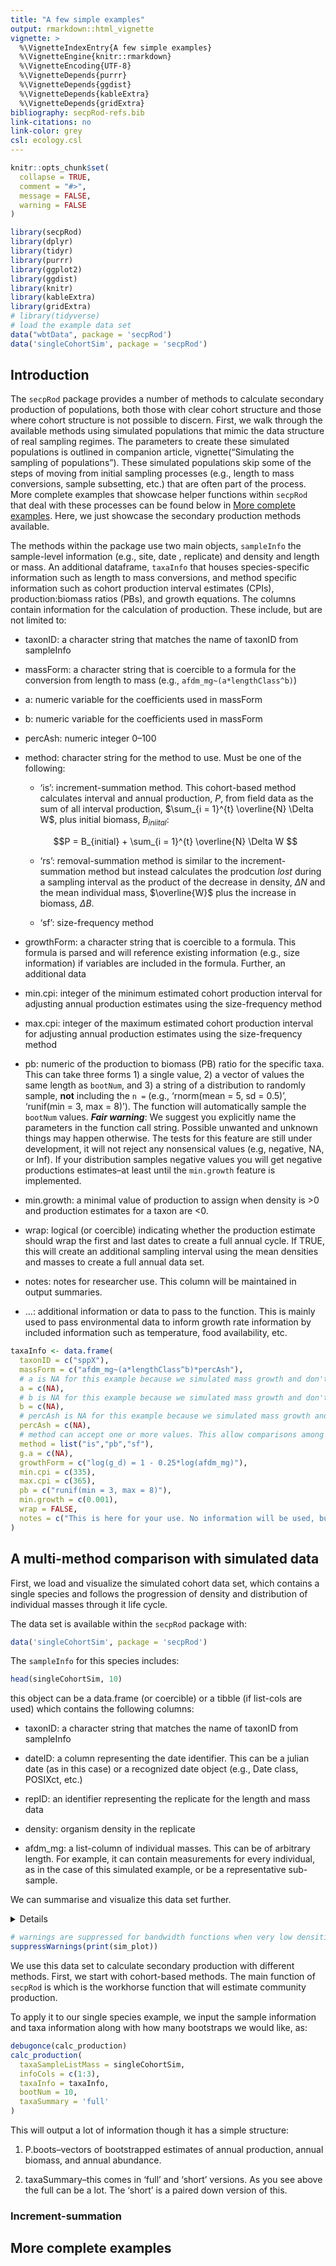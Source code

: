 ```yaml
---
title: "A few simple examples"
output: rmarkdown::html_vignette
vignette: >
  %\VignetteIndexEntry{A few simple examples}
  %\VignetteEngine{knitr::rmarkdown}
  %\VignetteEncoding{UTF-8}
  %\VignetteDepends{purrr}
  %\VignetteDepends{ggdist}
  %\VignetteDepends{kableExtra}
  %\VignetteDepends{gridExtra}
bibliography: secpRod-refs.bib
link-citations: no
link-color: grey
csl: ecology.csl
---
```


```r
knitr::opts_chunk$set(
  collapse = TRUE,
  comment = "#>",
  message = FALSE,
  warning = FALSE
)
```

```r
library(secpRod)
library(dplyr)
library(tidyr)
library(purrr)
library(ggplot2)
library(ggdist)
library(knitr)
library(kableExtra)
library(gridExtra)
# library(tidyverse)
# load the example data set
data("wbtData", package = 'secpRod')
data('singleCohortSim', package = 'secpRod')

```

## Introduction 

The `secpRod` package provides a number of methods to calculate secondary production of populations, both those with clear cohort structure and those where cohort structure is not possible to discern. First, we walk through the available methods using simulated populations that mimic the data structure of real sampling regimes. The parameters to create these simulated populations is outlined in companion article, vignette("Simulating the sampling of populations"). These simulated populations skip some of the steps of moving from initial sampling processes (e.g., length to mass conversions, sample subsetting, etc.) that are often part of the process. More complete examples that showcase helper functions within `secpRod` that deal with these processes can be found below in [More complete examples](\@ref(more-complete-examples)). Here, we just showcase the secondary production methods available.

The methods within the package use two main objects, `sampleInfo` the sample-level information (e.g., site, date , replicate) and density and length or mass. An additional dataframe, `taxaInfo` that houses species-specific information such as length to mass conversions, and method specific information such as cohort production interval estimates (CPIs), production:biomass ratios (PBs), and growth equations. The columns contain information for the calculation of production. These include, but are not limited to:

- taxonID: a character string that matches the name of taxonID from sampleInfo

- massForm: a character string that is coercible to a formula for the conversion from length to mass (e.g., `afdm_mg~(a*lengthClass^b)`)

- a: numeric variable for the coefficients used in massForm

- b: numeric variable for the coefficients used in massForm

- percAsh: numeric integer 0--100

- method: character string for the method to use. Must be one of the following: 

  - 'is': increment-summation method. This cohort-based method calculates interval and annual production, $P$, from field data as the sum of all interval production, $\sum_{i = 1}^{t} \overline{N} \Delta W$, plus initial biomass, $B_{iniital}$: 
  
  $$P = B_{initial} + \sum_{i = 1}^{t} \overline{N} \Delta W $$
  
  - 'rs': removal-summation method is similar to the increment-summation method but instead calculates the prodcution *lost* during a sampling interval as the product of the decrease in density, $\Delta N$ and the mean individual mass, $\overline{W}$ plus the increase in biomass, $\Delta B$.

  - 'sf': size-frequency method

- growthForm: a character string that is coercible to a formula. This formula is parsed and will reference existing information (e.g., size information) if variables are included in the formula. Further, an additional data

- min.cpi: integer of the minimum estimated cohort production interval for adjusting annual production estimates using the size-frequency method

- max.cpi: integer of the maximum estimated cohort production interval for adjusting annual production estimates using the size-frequency method

- pb: numeric of the production to biomass (PB) ratio for the specific taxa. This can take three forms 1) a single value, 2) a vector of values the same length as `bootNum`, and 3) a string of a distribution to randomly sample, **not** including the `n =` (e.g., 'rnorm(mean = 5, sd = 0.5)', 'runif(min = 3, max = 8)'). The function will automatically sample the `bootNum` values. ***Fair warning***: We suggest you explicitly name the parameters in the function call string. Possible unwanted and unknown things may happen otherwise. The tests for this feature are still under development, it will not reject any nonsensical values (e.g, negative, NA, or Inf). If your distribution samples negative values you will get negative productions estimates--at least until the `min.growth` feature is implemented.

- min.growth: a minimal value of production to assign when density is >0 and production estimates for a taxon are <0.

- wrap: logical (or coercible) indicating whether the production estimate should wrap the first and last dates to create a full annual cycle. If TRUE, this will create an additional sampling interval using the mean densities and masses to create a full annual data set.

- notes: notes for researcher use. This column will be maintained in output summaries.

- ...: additional information or data to pass to the function. This is mainly used to pass environmental data to inform growth rate information by included information such as temperature, food availability, etc.

```r
taxaInfo <- data.frame(
  taxonID = c("sppX"),
  massForm = c("afdm_mg~(a*lengthClass^b)*percAsh"),
  # a is NA for this example because we simulated mass growth and don't need to convert from length to mass
  a = c(NA),
  # b is NA for this example because we simulated mass growth and don't need to convert from length to mass
  b = c(NA),
  # percAsh is NA for this example because we simulated mass growth and don't need to convert from length to mass
  percAsh = c(NA),
  # method can accept one or more values. This allow comparisons among different methods.
  method = list("is","pb","sf"),
  g.a = c(NA),
  growthForm = c("log(g_d) = 1 - 0.25*log(afdm_mg)"),
  min.cpi = c(335),
  max.cpi = c(365),
  pb = c("runif(min = 3, max = 8)"),
  min.growth = c(0.001),
  wrap = FALSE,
  notes = c("This is here for your use. No information will be used, but this column will be maintained in some summaries. See *** for more information.")
)
```

## A multi-method comparison with simulated data

First, we load and visualize the simulated cohort data set, which contains a single species and follows the progression of density and distribution of individual masses through it life cycle.

The data set is available within the `secpRod` package with:

```r
data('singleCohortSim', package = 'secpRod')
```

The `sampleInfo` for this species includes:

```r

head(singleCohortSim, 10)

```

this object can be a data.frame (or coercible) or a tibble (if list-cols are used) which contains the following columns:

- taxonID: a character string that matches the name of taxonID from sampleInfo

- dateID: a column representing the date identifier. This can be a julian date (as in this case) or a recognized date object (e.g., Date class, POSIXct, etc.)

- repID: an identifier representing the replicate for the length and mass data

- density: organism density in the replicate

- afdm_mg: a list-column of individual masses. This can be of arbitrary length. For example, it can contain measurements for every individual, as in the case of this simulated example, or be a representative sub-sample.

We can summarise and visualize this data set further.

<details>

```r

summary_stats <- singleCohortSim %>%
  unnest(afdm_mg, keep_empty = TRUE) %>%
  group_by(dateID) %>%
  dplyr::summarise(
    massMean = mean(afdm_mg, na.rm = TRUE),
    massSD= sd(afdm_mg, na.rm = TRUE),
    larvalDensityMean = mean(density, na.rm = TRUE)
  )

sim_plot = 
ggplot(summary_stats, aes(x = dateID)) +
  stat_halfeye(data = singleCohortSim, aes(x = dateID, y = density),
               color = 'green')+
  stat_halfeye(data = singleCohortSim %>% unnest(afdm_mg), aes(x = dateID, y = afdm_mg*100),
               color = 'red')+
  geom_path(aes(y = larvalDensityMean), color = 'green') +
  geom_path(aes(y = massMean * 100), color = 'red') +
  scale_y_continuous(
    name = "Larval Density",
    sec.axis = sec_axis(~./100, name = "Mean Mass (mg)"),
    
  ) +
  scale_x_continuous(limits = c(0,365))+
  theme_minimal() +
  labs(title = "Larval Density and Mean Mass over Time", x = "Day")+
  theme(axis.title.y.right = element_text(color = 'red'))

```

</details>

```r
# warnings are suppressed for bandwidth functions when very low densities
suppressWarnings(print(sim_plot))

```

We use this data set to calculate secondary production with different methods. First, we start with cohort-based methods. The main function of `secpRod` is \code{calc_production()} which is the workhorse function that will estimate community production. 

To apply it to our single species example, we input the sample information and taxa information along with how many bootstraps we would like, as:

```r
debugonce(calc_production)
calc_production(
  taxaSampleListMass = singleCohortSim,
  infoCols = c(1:3),
  taxaInfo = taxaInfo,
  bootNum = 10,
  taxaSummary = 'full'
)

```

This will output a lot of information though it has a simple structure:

1) P.boots--vectors of bootstrapped estimates of annual production, annual biomass, and annual abundance. 

2) taxaSummary--this comes in 'full' and 'short' versions. As you see above the full can be a lot. The 'short' is a paired down version of this. 

### Increment-summation



## More complete examples {#more-complete-examples}

<!-- Currently, the analysis is fully implemented for the size-frequency and production:biomass ratio methods. This quick tutorial will outline steps to calculate secondary production for whole communities. First, load the package with `library(secpRod)`. -->

<!-- The package comes with a number of data sets of macroinvertebrate species and community data: -->

<!-- 1) simulated data set of a single univoltine species accessed with `data("univoltine")` -->

<!-- 2) a full community data set from @junker2014 that can be accessed with `data("wbtData")` -->

<!-- The simulated data set is a single data frame of artificially sampled size-frequency data through time. -->

<!-- ```{r echo = TRUE} -->
<!-- data("univoltine", package = 'secpRod') -->

<!-- #clean this data set to align  -->
<!-- head(univoltine) -->
<!-- ``` -->

<!-- For this simple example, we can create the required 'taxaInfo' object: -->

<!-- ```{r echo=TRUE} -->
<!-- # clean simulated data to workable form -->

<!-- taxaInfo <- data.frame( -->
<!--   taxonID = c("sppA"), -->
<!--   massForm = c("afdm_mg~(a*lengthClass^b)*percAsh"), -->
<!--   a = c(0.0025), -->
<!--   b = c(2.692), -->
<!--   percAsh = c(0.958), -->
<!--   method = c("sf"), -->
<!--   g.a = c(NA), -->
<!--   growthForm = c("log(g_d) = 1 - 0.25*log(afdm_mg) - "), -->
<!--   min.cpi = c(335), -->
<!--   max.cpi = c(365), -->
<!--   pb = c("runif(min = 3, max = 8)"), -->
<!--   min.growth = c(0.001), -->
<!--   wrap = TRUE, -->
<!--   notes = c("This is here for your use. No information will be used, but this column will be maintained in some summaries. See *** for more information.") -->
<!-- ) -->
<!-- ``` -->

<!-- This object represents the taxonomic information for calculating production. Each row contains information for a single species/taxon (in this case the only row because species == 1 ). The columns contain information for calculation of production. These include, but are not limited to: -->

<!-- - taxonID: a character string that matches the name of taxonID from sampleInfo -->

<!-- - massForm: a character string that is coercible to a formula for the conversion from length to mass (e.g., `afdm_mg~(a*lengthClass^b)`) -->

<!-- - a: numeric variable for the coefficients used in massForm -->

<!-- - b: numeric variable for the coefficients used in massForm -->

<!-- - percAsh: numeric integer 0--100 -->

<!-- - method: character string for the method to use. Must be one of the following: 'sf' (this will be updated as methods are finalized.) -->

<!-- - growthForm: description forthcoming... -->

<!-- - min.cpi: integer of the minimum estimated cohort production interval for adjusting annual production estimates using the size-frequency method -->

<!-- - max.cpi: integer of the maximum estimated cohort production interval for adjusting annual production estimates using the size-frequency method -->

<!-- - pb: numeric of the production to biomass (PB) ratio for the specific taxa. This can take three forms 1) a single value, 2) a vector of values the same length as `bootNum`, and 3) a string of a distribution to randomly sample, **not** including the `n =` (e.g., 'rnorm(mean = 5, sd = 0.5)', 'runif(min = 3, max = 8)'). The function will automatically sample the `bootNum` values. ***Fair warning***: We suggest you explicitly name the parameters in the function call string. Possible unwanted and unknown things may happen otherwise. The tests for this feature are still under development, it will not reject any nonsensical values (e.g, negative, NA, or Inf). If your distribution samples negative values you will get negative productions estimates--at least until the `min.growth` feature is implemented. -->

<!-- - min.growth: description forthcoming... -->

<!-- - wrap:  -->

<!-- - notes: notes for researcher use. This column will be maintained in output summaries. -->

<!-- This 'wbtData' object is a list with two (2) elements: -->

<!-- 1) sampleInfo: a list with 32 data frames. One (1) for each taxonomic entity -->

<!-- 2) taxaInfo: a data frame with 32 rows and 13 columns. Each row represents the taxonomic information for a single taxonomic entity and the columns contain information for calculation of production as described above. -->

<!-- ## Examples -->

<!-- ### Single-species walkthrough -->

<!-- A quick walkthrough of the calculation of secondary production for a single species. -->

<!-- ```{r single species data prep, echo =TRUE, include=TRUE} -->
<!-- ## isolate a single species data frame from sampleInfo object -->

<!-- acentrella <- wbtData[['sampleInfo']][['Acentrella sp.']] -->

<!-- ## let's take a look at the data set -->
<!-- head(acentrella, 10) -->

<!-- ``` -->

<!-- The data contain all the replicates of density and body length distributions in long format. -->

<!-- ```{r acentrella LM form, echo=FALSE} -->

<!-- taxaInfo = wbtData[['taxaInfo']] -->

<!-- acentrellaInfo = subset(taxaInfo, taxonID == "Acentrella sp.") -->

<!-- # accentrellaLMform =  -->


<!-- ``` -->

<!-- The first step is to convert length to mass for estimating biomass patterns. Here we use the `convert_length_to_mass()` function, which adds a column of the individual masses based on the length-to-mass formula and coefficients in taxaInfo. -->

<!-- We can take a look at what this looks like: -->

<!-- ```{r accentrella view} -->

<!-- acentrellaInfo = subset(taxaInfo, taxonID == "Acentrella sp.") -->
<!-- acentrellaInfo -->

<!-- ``` -->

<!-- Information on its use can be viewed with `?convert_length_to_mass` -->

<!-- ```{r length to mass, include=TRUE, echo=TRUE} -->

<!-- acentrellaMass = convert_length_to_mass(taxaSampleList = acentrella, -->
<!--                                          taxaInfo = wbtData[['taxaInfo']]) -->

<!-- head(acentrellaMass) -->

<!-- ``` -->

<!-- From here you can view the size frequency histograms using the `plot_cohorts()` function. Check out the function options with `?plot_cohorts`. -->

<!-- ```{r plot cohorts, include=TRUE, echo=TRUE, warning=FALSE, message=FALSE} -->

<!-- plot_cohorts(taxaSampleListMass = acentrellaMass, -->
<!--              param = 'length', -->
<!--              massClass = 'afdm_mg') -->

<!-- ``` -->

<!-- These figures can be helpful for identifying cohort structures and getting ballpark cohort production intervals (CPI) for species when estimating production using the size frequency method. In the future, I hope to implement an approach to delineate cohorts and estimate growth parameters from size-frequency data, but this is a feature still under development. -->

<!-- The next step is to estimate production. -->

<!-- The function `calc_production()` is the workhorse function that will estimate community production.  -->

<!-- To apply it to our single species example, we input the sample information and taxa information along with how many bootstraps we would like, as: -->

<!-- ```{r single species production2,include=TRUE, echo=TRUE, warning=FALSE, message=FALSE} -->

<!-- calc_production( -->
<!--   taxaSampleListMass = acentrellaMass, -->
<!--   infoCols = c(1:3), -->
<!--   taxaInfo = acentrellaInfo, -->
<!--   bootNum = 10, -->
<!--   wrap = TRUE, -->
<!--   taxaSummary = 'full' -->
<!-- ) -->

<!-- ``` -->

<!-- This will output a lot of information though it has a simple structure: -->

<!-- 1) P.boots--vectors of bootstrapped estimates of annual production, annual biomass, and annual abundance.  -->

<!-- 2) taxaSummary--this comes in 'full' and 'short' versions. As you see above the full can be a lot. The 'short' is a paired down version of this  -->

<!-- ```{r single species short,include=TRUE, echo=TRUE, warning=FALSE, message=FALSE} -->

<!-- calc_production( -->
<!--   taxaSampleListMass = acentrellaMass, -->
<!--   infoCols = c(1:3), -->
<!--   taxaInfo = acentrellaInfo, -->
<!--   bootNum = 10, -->
<!--   wrap = TRUE, -->
<!--   taxaSummary = 'short' -->
<!-- ) -->

<!-- ``` -->

<!-- You can also turn this off with 'none'.  -->

<!-- ### An example using the PB method -->

<!-- The pb method allows for multiple options to set the production to biomass ratio: -->

<!-- 1) A single value. This will use the same value for each bootstrap sample. The variability is derived entirely from resampling the sample units (e.g. surbers). -->

<!-- 2) a character string for a distribution from which to sample excluding the `n=`, such as `rnorm(mean = 5, sd = 0.5)`. The function will automatically sample `bootNum` values. -->

<!-- 3) a numeric vector the same length as `bootNum`. This is a more explicit option to set all the values of pb that will be used. In the future, if the length $\neq$ `bootNum` an error will be returned for the taxa.  -->

<!-- ```{r modify taxaInfo, include=TRUE, echo=TRUE, warning=FALSE, message=FALSE} -->

<!-- acentrellaInfo$method = "pb" -->
<!-- acentrellaInfo$pb = "runif(min = 3, max = 8)" -->

<!-- calc_production( -->
<!--   taxaSampleListMass = acentrellaMass, -->
<!--   infoCols = c(1:3), -->
<!--   taxaInfo = acentrellaInfo, -->
<!--   bootNum = 10, -->
<!--   wrap = TRUE, -->
<!--   taxaSummary = 'short' -->
<!-- ) -->

<!-- ``` -->

<!-- ## Applying this to multiple taxa -->

<!-- The current internal code to do this with just `calc_production` is still buggy. But you can run production by splitting the full sampleInfo into a list by taxa and using `apply` or functions from the (`purrr` package)[https://purrr.tidyverse.org/] -->

<!-- The code below shows how to accomplish this. Again, only size frequency and pb are accepted currently.  -->

<!-- ```{r multi species, include=TRUE, echo=TRUE, warning=FALSE, message=FALSE} -->
<!-- # load needed packages -->
<!-- library(magrittr) -->
<!-- library(purrr) -->

<!-- # The sampleInfo is already a list by taxonID -->
<!-- str(wbtData[['sampleInfo']], list.len = 5) -->

<!-- # if you have a large data frame with all taxa the code below shows how to do this: -->
<!-- ## install a package to split into a named_list -->
<!-- # devtools::install_github('jimjunker1/junkR') -->
<!-- # library(junkR) -->
<!-- ## Convert to data frame -->
<!-- # sampleInfoDf = wbtData[['sampleInfo']] %>% bind_rows -->
<!-- ## Convert back to named list split by taxonID -->
<!-- # sampleInfoList = sampleInfoDf %>% junkR::named_group_split(taxonID) -->

<!-- sampleInfoList = wbtData[['sampleInfo']] -->

<!-- sampleInfoListMass = sampleInfoList %>%  -->
<!--   purrr::map( -->
<!--     ~convert_length_to_mass(.x, -->
<!--                             taxaInfo = taxaInfo) -->
<!--   ) -->

<!-- fullProduction = sampleInfoListMass %>%  -->
<!--   purrr::map2(., list(taxaInfo), -->
<!--                      ~calc_production(.x, -->
<!--                                       infoCols = c(1:3), -->
<!--                                       taxaInfo = .y,  -->
<!--                                       bootNum = 10,  -->
<!--                                       wrap = TRUE, -->
<!--                                       taxaSummary = 'short' -->
<!--                                       ) -->
<!--                      ) -->

<!-- str(fullProduction, list.len = 5) -->

<!-- ``` -->

